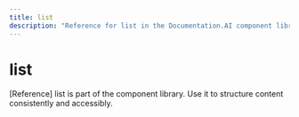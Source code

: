 ```yaml
---
title: list
description: "Reference for list in the Documentation.AI component library."
---
```


# list

[Reference] list is part of the component library. Use it to structure content consistently and accessibly.
